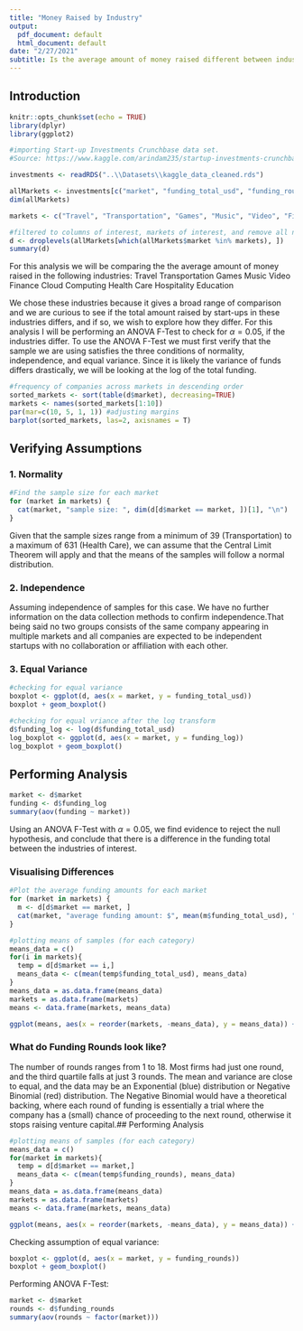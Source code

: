 ---
title: "Money Raised by Industry"
output:
  pdf_document: default
  html_document: default
date: "2/27/2021"
subtitle: Is the average amount of money raised different between industries?
---
## Introduction
```{r setup, include=FALSE}
knitr::opts_chunk$set(echo = TRUE)
library(dplyr)
library(ggplot2)
```

```{r, echo = T}
#importing Start-up Investments Crunchbase data set.
#Source: https://www.kaggle.com/arindam235/startup-investments-crunchbase

investments <- readRDS("..\\Datasets\\kaggle_data_cleaned.rds")

allMarkets <- investments[c("market", "funding_total_usd", "funding_rounds")]
dim(allMarkets)

markets <- c("Travel", "Transportation", "Games", "Music", "Video", "Finance", "Cloud Computing", "Health Care", "Hospitality", "Education")

#filtered to columns of interest, markets of interest, and remove all null funding amounts
d <- droplevels(allMarkets[which(allMarkets$market %in% markets), ])
summary(d)


```

For this analysis we will be comparing the the average amount of money raised in the following industries:
Travel
Transportation
Games
Music
Video
Finance
Cloud Computing
Health Care
Hospitality
Education


We chose these industries because it gives a broad range of comparison and we are curious to see if the total amount raised by start-ups in these industries differs, and if so, we wish to explore how they differ. 
For this analysis I will be performing an ANOVA F-Test to check for $\alpha = 0.05$, if the industries differ. To use the ANOVA F-Test we must first verify that the sample we are using satisfies the three conditions of normality, independence, and equal variance. Since it is likely the variance of funds differs drastically, we will be looking at the log of the total funding. 

```{r}
#frequency of companies across markets in descending order
sorted_markets <- sort(table(d$market), decreasing=TRUE)
markets <- names(sorted_markets[1:10])
par(mar=c(10, 5, 1, 1)) #adjusting margins
barplot(sorted_markets, las=2, axisnames = T)

```



## Verifying Assumptions
### 1. Normality
```{r, echo = T}
#Find the sample size for each market
for (market in markets) {
  cat(market, "sample size: ", dim(d[d$market == market, ])[1], "\n")
}
```
Given that the sample sizes range from a minimum of 39 (Transportation) to a maximum of 631 (Health Care), we can assume that the Central Limit Theorem will apply and that the means of the samples will follow a normal distribution. 

### 2. Independence
Assuming independence of samples for this case. We have no further information on the data collection methods to confirm independence.That being said no two groups consists of the same company appearing in multiple markets and all companies are expected to be independent startups with no collaboration or affiliation with each other.

### 3. Equal Variance

``` {r, echo = T}
#checking for equal variance
boxplot <- ggplot(d, aes(x = market, y = funding_total_usd))
boxplot + geom_boxplot()

#checking for equal vriance after the log transform
d$funding_log <- log(d$funding_total_usd)
log_boxplot <- ggplot(d, aes(x = market, y = funding_log))
log_boxplot + geom_boxplot()

```

## Performing Analysis

```{r, echo = T}
market <- d$market
funding <- d$funding_log
summary(aov(funding ~ market))
```
Using an ANOVA F-Test with $\alpha = 0.05$, we find evidence to reject the null hypothesis, and conclude that there is a difference in the funding total between the industries of interest.


### Visualising Differences
```{r, echo = T}
#Plot the average funding amounts for each market
for (market in markets) {
  m <- d[d$market == market, ]
  cat(market, "average funding amount: $", mean(m$funding_total_usd), "\n")
}

#plotting means of samples (for each category)
means_data = c()
for(i in markets){
  temp = d[d$market == i,]
  means_data <- c(mean(temp$funding_total_usd), means_data)
}
means_data = as.data.frame(means_data)
markets = as.data.frame(markets)
means <- data.frame(markets, means_data)

ggplot(means, aes(x = reorder(markets, -means_data), y = means_data)) + geom_bar(stat = "identity") + labs(title = "Average Funding Total by Industry", x = "", y = "")
```


### What do Funding Rounds look like?

The number of rounds ranges from 1 to 18. Most firms had just one round, and the third quartile falls at just 3 rounds. The mean and variance are close to equal, and the data may be an Exponential (blue) distribution or Negative Binomial (red) distribution. The Negative Binomial would have a theoretical backing, where each round of funding is essentially a trial where the company has a (small) chance of proceeding to the next round, otherwise it stops raising venture capital.## Performing Analysis

```{r, echo = T}
#plotting means of samples (for each category)
means_data = c()
for(market in markets){
  temp = d[d$market == market,]
  means_data <- c(mean(temp$funding_rounds), means_data)
}
means_data = as.data.frame(means_data)
markets = as.data.frame(markets)
means <- data.frame(markets, means_data)

ggplot(means, aes(x = reorder(markets, -means_data), y = means_data)) + geom_bar(stat = "identity") + labs(title = "Average Number of Rounds by Industry", x = "", y = "")
```

Checking assumption of equal variance: 

```{r, echo = T}
boxplot <- ggplot(d, aes(x = market, y = funding_rounds))
boxplot + geom_boxplot()

```

Performing ANOVA F-Test:
``` {r, echo = T}
market <- d$market
rounds <- d$funding_rounds
summary(aov(rounds ~ factor(market)))

```

